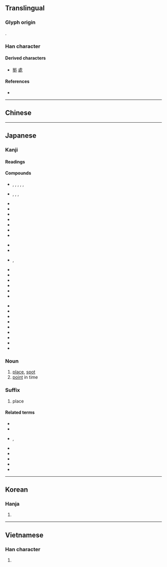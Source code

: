 {{also|處}}
{{character info/new}}
==Translingual==
{{Han simplified forms|處|処|处}}

===Glyph origin===
{{Han etyl}}
{{Han compound|夂|几|t2=table|ls=ic}}.

===Han character===
{{Han char|rn=16|rad=几|as=03|sn=5|four=|canj=HEHN|ids=⿺夂几}}

====Derived characters====
* [[拠]] [[處]]

====References====
* {{Han ref|kx=0134.050|dkj=01745|dj=0299.150|hdz=10276.130|uh=51E6|ud=20966}}

----

==Chinese==
{{zh-see|處|v}}

----

==Japanese==
{{ja-kanji forms|処|處}}

===Kanji===
{{ja-kanji|grade=6|rs=几03|kyu=處}}

====Readings====
{{ja-readings
|kanon=しょ
|goon=しょ
|kun=お-る, お-く, か-, く-, こ-, と-, とこ-, ところ-
}}

====Compounds====
{{top3}}
* {{ja-r|彼%処|あし%こ}}, {{ja-r|彼%処|あそ%こ}}, {{ja-r|彼処|あこ}}, {{ja-r|彼%処|あす%こ}}, {{ja-r|彼処|かこ}}, {{ja-r|彼%処|かし%こ}}
* {{ja-r|何%処|いず%く}}, {{ja-r|何%処|いず%こ}}, {{ja-r|何%処|いど%こ}}, {{ja-r|何処|どこ}}
* {{ja-r|区処|くしょ}}
* {{ja-r|此処|ここ}}
* {{ja-r|酒%処|さけ%どころ}}
* {{ja-r|死処|ししょ}}
* {{ja-r|住%処|すみ%か}}
* {{ja-r|随%処|ずい%しょ}}
* {{ja-r|善処|ぜんしょ}}
{{mid3}}
* {{ja-r|其処|そこ}}
* {{ja-r|対%処|たい%しょ}}
* {{ja-r|処%々|ところ%どころ}}, {{ja-r|処%処|ところ%どころ}}
* {{ja-r|同処|どうしょ}}
* {{ja-r|目処|めど}}
* {{ja-r|出処|しゅっしょ}}
* {{ja-r|処遇|しょぐう}}
* {{ja-r|処刑|しょけい}}
* {{ja-r|処%決|しょ%けつ}}
{{mid3}}
* {{ja-r|処女|しょじょ}}
* {{ja-r|処世|しょせい}}
* {{ja-r|処生訓|しょせいくん}}
* {{ja-r|処断|しょだん}}
* {{ja-r|処置|しょち}}
* {{ja-r|処%罰|しょ%ばつ}}
* {{ja-r|処分|しょぶん}}
* {{ja-r|処方|しょほう}}
* {{ja-r|処理|しょり}}
{{bottom}}

===Noun===
{{ja-noun|ところ|kyu=處}}

# [[place]], [[spot]]
# [[point]] in time

===Suffix===
{{ja-noun|どころ|kyu=處}}

# place

====Related terms====
* {{l|ja|至る処}}
* {{l|ja|住み処}}
* {{l|ja|御食事処}}, {{l|ja|お食事処}}
* {{l|ja|止め処}}
* {{l|ja|捕らえ処}}
* {{l|ja|泣き処}}
* {{l|ja|在り処}}
* {{l|ja|使い処}}

----

==Korean==

===Hanja===
{{ko-hanja|hangeul=처|rv=cheo|mr=ch'ŏ}}

# {{defn|lang=ko|sort=几03}}

----

==Vietnamese==

===Han character===
{{vi-hantu|[[xứ]], [[xử]]|rs=几03}}

# {{defn|lang=vi}}